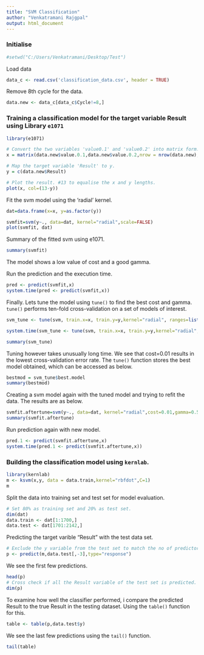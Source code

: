 ```yaml
---
title: "SVM Classification"
author: "Venkatramani Rajgpal"
output: html_document
---
```


### Initialise 
```r
#setwd("C:/Users/Venkatramani/Desktop/Test")
```

Load data
```r
data_c <- read.csv('classification_data.csv', header = TRUE)
```

Remove 8th cycle for the data. 
```r
data.new <- data_c[data_c$Cycle!=8,]
```

### Training a classification model for the target variable Result using Library `e1071`

```r
library(e1071)

# Convert the two variables 'value0.1' and 'value0.2' into matrix form. 
x = matrix(data.new$value.0.1,data.new$value.0.2,nrow = nrow(data.new), ncol = 2)

# Map the target variable 'Result' to y. 
y = c(data.new$Result)

# Plot the result. #13 to equalise the x and y lengths. 
plot(x, col=(13-y))
```

Fit the svm model using the 'radial' kernel. 

```r
dat=data.frame(x=x, y=as.factor(y))

svmfit=svm(y~., data=dat, kernel="radial",scale=FALSE)
plot(svmfit, dat)
```


Summary of the fitted svm using e1071. 

```r
summary(svmfit)
```
The model shows a low value of cost and a good gamma. 

Run the prediction and the execution time. 

```r
pred <- predict(svmfit,x)
system.time(pred <- predict(svmfit,x))
```


Finally. Lets tune the model using `tune()` to find the best cost and gamma. `tune()` performs ten-fold cross-validation on a set of models of interest.  

```r

svm_tune <- tune(svm, train.x=x, train.y=y,kernel="radial", ranges=list(cost=c(0.001,0.01,0.1,1,5,10,100)))

system.time(svm_tune <- tune(svm, train.x=x, train.y=y,kernel="radial", ranges=list(cost=c(0.001,0.01,0.1,1,5,10,100))))

summary(svm_tune)
```
Tuning however takes unusually long time.
We see that cost=0.01 results in the lowest cross-validation error rate. The `tune()` function stores the best model obtained, which can be accessed as below. 

```r
bestmod = svm_tune$best.model
summary(bestmod)
```

Creating a svm model again with the tuned model and trying to refit the data. The results are as below. 

```r

svmfit.aftertune=svm(y~., data=dat, kernel="radial",cost=0.01,gamma=0.5,scale=FALSE)
summary(svmfit.aftertune)
```

Run prediction again with new model. 

```r
pred.1 <- predict(svmfit.aftertune,x)
system.time(pred.1 <- predict(svmfit.aftertune,x))
```

### Building the classification model using `kernlab`. 

```r
library(kernlab)
m <- ksvm(x,y, data = data.train,kernel="rbfdot",C=1)
m
```

Split the data into training set and test set for model evaluation. 

```r
# Set 80% as training set and 20% as test set. 
dim(dat)
data.train <- dat[1:1700,] 
data.test <- dat[1701:2142,]  
```

Predicting the target varible "Result" with the test data set. 
```r
# Exclude the y variable from the test set to match the no of predictors.
p <- predict(m,data.test[,-3],type="response")
```

We see the first few predictions.
```r
head(p)
# Cross check if all the Result variable of the test set is predicted. 
dim(p)
```

To examine how well the classifier performed, i compare the predicted Result to the true Result in the testing dataset. Using the `table()` function for this. 

```r
table <- table(p,data.test$y)
```

We see the last few predictions using the `tail()` function. 
```r
tail(table)
```




